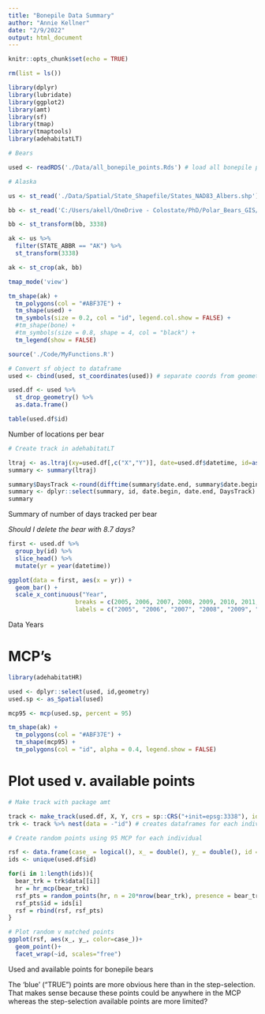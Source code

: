 ```yaml
---
title: "Bonepile Data Summary"
author: "Annie Kellner"
date: "2/9/2022"
output: html_document
---
```


```r
knitr::opts_chunk$set(echo = TRUE)
```

```r

rm(list = ls())

library(dplyr)
library(lubridate)
library(ggplot2)
library(amt)
library(sf)
library(tmap)
library(tmaptools)
library(adehabitatLT)
```

```r

# Bears

used <- readRDS('./Data/all_bonepile_points.Rds') # load all bonepile points

# Alaska

us <- st_read('./Data/Spatial/State_Shapefile/States_NAD83_Albers.shp') # From NPS state shapefile

bb <- st_read('C:/Users/akell/OneDrive - Colostate/PhD/Polar_Bears_GIS/Rectangle/Rectangle.shp')

bb <- st_transform(bb, 3338)

ak <- us %>%
  filter(STATE_ABBR == "AK") %>%
  st_transform(3338) 

ak <- st_crop(ak, bb)

```

```r

tmap_mode('view')

tm_shape(ak) + 
  tm_polygons(col = "#ABF37E") + 
  tm_shape(used) + 
  tm_symbols(size = 0.2, col = "id", legend.col.show = FALSE) + 
  #tm_shape(bone) + 
  #tm_symbols(size = 0.8, shape = 4, col = "black") +
  tm_legend(show = FALSE)

```

```r

source('./Code/MyFunctions.R')

# Convert sf object to dataframe
used <- cbind(used, st_coordinates(used)) # separate coords from geometry columns into X and Y columns

used.df <- used %>%
  st_drop_geometry() %>%
  as.data.frame()

table(used.df$id)

```
Number of locations per bear

```r

# Create track in adehabitatLT

ltraj <- as.ltraj(xy=used.df[,c("X","Y")], date=used.df$datetime, id=as.character(used.df$id))
summary <- summary(ltraj)

summary$DaysTrack <-round(difftime(summary$date.end, summary$date.begin, units="days"),digits=1)
summary <- dplyr::select(summary, id, date.begin, date.end, DaysTrack)
summary

```
Summary of number of days tracked per bear

*Should I delete the bear with 8.7 days?*

```r

first <- used.df %>%
  group_by(id) %>%
  slice_head() %>%
  mutate(yr = year(datetime))

ggplot(data = first, aes(x = yr)) + 
  geom_bar() + 
  scale_x_continuous("Year", 
                   breaks = c(2005, 2006, 2007, 2008, 2009, 2010, 2011, 2012, 2013, 2014, 2015),
                   labels = c("2005", "2006", "2007", "2008", "2009", "2010", "2011", "2012", "2013", "2014", "2015"))
```
Data Years

# MCP's

```r

library(adehabitatHR)

used <- dplyr::select(used, id,geometry)
used.sp <- as_Spatial(used)

mcp95 <- mcp(used.sp, percent = 95)

tm_shape(ak) + 
  tm_polygons(col = "#ABF37E") + 
  tm_shape(mcp95) +
  tm_polygons(col = "id", alpha = 0.4, legend.show = FALSE)

```



# Plot used v. available points

```r
# Make track with package amt

track <- make_track(used.df, X, Y, crs = sp::CRS("+init=epsg:3338"), id = id) # makes one big track with all animals
trk <- track %>% nest(data = -"id") # creates dataframes for each individual

# Create random points using 95 MCP for each individual

rsf <- data.frame(case_ = logical(), x_ = double(), y_ = double(), id = character())
ids <- unique(used.df$id)

for(i in 1:length(ids)){
  bear_trk = trk$data[[i]]
  hr = hr_mcp(bear_trk)
  rsf_pts = random_points(hr, n = 20*nrow(bear_trk), presence = bear_trk)
  rsf_pts$id = ids[i]
  rsf = rbind(rsf, rsf_pts)
}

```


```r

# Plot random v matched points
ggplot(rsf, aes(x_, y_, color=case_))+
  geom_point()+
  facet_wrap(~id, scales="free")
```
 Used and available points for bonepile bears
 
 The 'blue' ("TRUE") points are more obvious here than in the step-selection. That makes sense because these points could be anywhere in the MCP whereas the step-selection available points are more limited?
